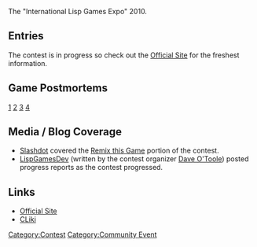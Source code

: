 The "International Lisp Games Expo" 2010.

== Entries ==

The contest is in progress so check out the [http://www.cliki.net/InternationalLispGameExpo2010 Official Site] for the freshest information.

== Game Postmortems ==

[http://3bb.cc/blog/2010/07/08/igle%202010%20postmortem/]
[http://aerique.blogspot.com/2010/08/ilge-2010-post-mortem-engine-troubles.html]
[http://common-lisp.net/pipermail/lisp-game-dev/2010-August/000099.html]
[http://github.com/patzy/push/blob/master/postmortem.org]

== Media / Blog Coverage ==

* [http://www.slashdot.org Slashdot] covered the [http://games.slashdot.org/story/10/07/18/227243/Remix-This-Game-mdash-a-Free-Software-Experiment?art_pos=1 Remix this Game] portion of the contest.
* [http://lispgamesdev.blogspot.com/ LispGamesDev] (written by the contest organizer [[User:Dto1138|Dave O'Toole]]) posted progress reports as the contest progressed.

== Links ==

* [http://www.cliki.net/InternationalLispGameExpo2010 Official Site]
* [http://www.cliki.net/Gentoo/InternationalLispGameExpo2010 CLiki]


[[Category:Contest]]
[[Category:Community Event]]